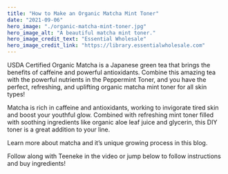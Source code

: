 ```yaml
---
title: "How to Make an Organic Matcha Mint Toner"
date: "2021-09-06"
hero_image: "./organic-matcha-mint-toner.jpg"
hero_image_alt: "A beautiful matcha mint toner."
hero_image_credit_text: "Essential Wholesale"
hero_image_credit_link: "https://library.essentialwholesale.com"
---
```


USDA Certified Organic Matcha is a Japanese green tea that brings the benefits of caffeine and powerful antioxidants. Combine this amazing tea with the powerful nutrients in the Peppermint Toner, and you have the perfect, refreshing, and uplifting organic matcha mint toner for all skin types!

Matcha is rich in caffeine and antioxidants, working to invigorate tired skin and boost your youthful glow. Combined with refreshing mint toner filled with soothing ingredients like organic aloe leaf juice and glycerin, this DIY toner is a great addition to your line.

Learn more about matcha and it’s unique growing process in this blog.

Follow along with Teeneke in the video or jump below to follow instructions and buy ingredients!